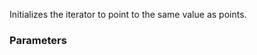 {{cpp/memory/raw_storage_iterator/title|raw_storage_iterator}}
{{cpp/memory/raw_storage_iterator/navbar}}
{{dcl begin}}
{{dcl|
explicit raw_storage_iterator( OutputIt it );
}}
{{dcl end}}

Initializes the iterator to point to the same value as {{c|it}} points.

===Parameters===
{{par begin}}
{{par|it|location to point to}}
{{par end}}

{{langlinks|es|ja|ru|zh}}